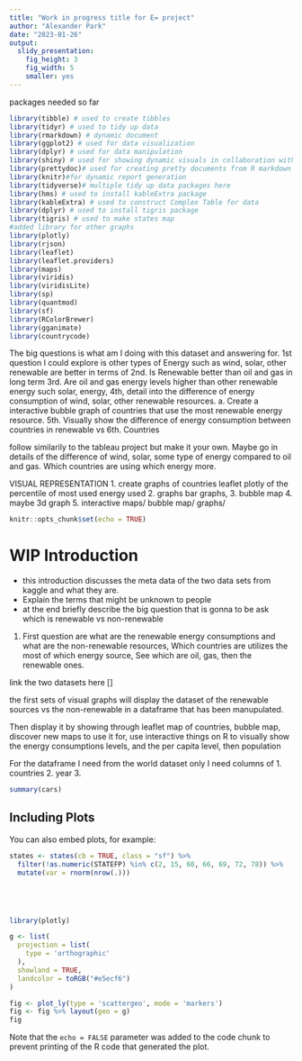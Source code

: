 ```yaml
---
title: "Work in progress title for E= project"
author: "Alexander Park"
date: "2023-01-26"
output: 
  slidy_presentation: 
    fig_height: 3
    fig_width: 5
    smaller: yes
---
```

packages needed so far 
```r
library(tibble) # used to create tibbles
library(tidyr) # used to tidy up data
library(rmarkdown) # dynamic document 
library(ggplot2) # used for data visualization
library(dplyr) # used for data manipulation
library(shiny) # used for showing dynamic visuals in collaboration with ggvis
library(prettydoc)# used for creating pretty documents from R markdown
library(knitr)#for dynamic report generation
library(tidyverse)# multiple tidy up data packages here
library(hms) # used to install kableExtra package
library(kableExtra) # used to construct Complex Table for data
library(dplyr) # used to install tigris package
library(tigris) # used to make states map
#added library for other graphs
library(plotly)
library(rjson)
library(leaflet)
library(leaflet.providers)
library(maps)
library(viridis)
library(viridisLite)
library(sp)
library(quantmod)
library(sf)
library(RColorBrewer)
library(gganimate)
library(countrycode)

```

The big questions is what am I doing with this dataset and answering for. 
1st question I could explore is other types of Energy such as wind, solar, other renewable are better in terms of 
2nd. Is Renewable better than oil and gas in long term 
3rd. Are oil and gas energy levels higher than other renewable energy such solar, energy, 
4th, detail into the difference of energy consumption of wind, solar, other renewable resources. 
 a. Create a interactive bubble graph of countries that use the most renewable energy resource. 
5th. Visually show the difference of energy consumption between countries in renewable vs 
6th. Countries 

follow similarily to the tableau project but make it your own. Maybe go in details of the difference of wind, solar, some type of energy compared to oil and gas. Which countries are using which energy more. 


VISUAL REPRESENTATION 
1. create graphs of countries leaflet plotly of the percentile of most used energy used 
2. graphs bar graphs, 
3. bubble map 
4. maybe 3d graph 
5. interactive maps/ bubble map/ graphs/ 



```r
knitr::opts_chunk$set(echo = TRUE)

```

# WIP Introduction 

- this introduction discusses the meta data of the two data sets from kaggle and what they are. 
- Explain the terms that might be unknown to people
- at the end briefly describe the big question that is gonna to be ask which is renewable vs non-renewable 

1. First question are what are the renewable energy consumptions and what are the non-renewable resources, Which countries are utilizes the most of which energy source, See which are oil, gas, then the renewable ones. 

link the two datasets here [] 

the first sets of visual graphs will display the dataset of the renewable sources vs the non-renewable in a dataframe that has been manupulated. 

Then display it by showing through leaflet map of countries, bubble map, discover new maps to use it for, use interactive things on R to visually show the energy consumptions levels, and the per capita level, then population


For the dataframe I need from the world dataset only I need columns of 
1. countries 
2. year 
3. 

```r
summary(cars)
```

## Including Plots

You can also embed plots, for example:

```r

states <- states(cb = TRUE, class = "sf") %>% 
  filter(!as.numeric(STATEFP) %in% c(2, 15, 60, 66, 69, 72, 78)) %>%
  mutate(var = rnorm(nrow(.)))





library(plotly)

g <- list(
  projection = list(
    type = 'orthographic'
  ),
  showland = TRUE,
  landcolor = toRGB("#e5ecf6")
)

fig <- plot_ly(type = 'scattergeo', mode = 'markers')
fig <- fig %>% layout(geo = g)
fig
```

Note that the `echo = FALSE` parameter was added to the code chunk to prevent printing of the R code that generated the plot.
